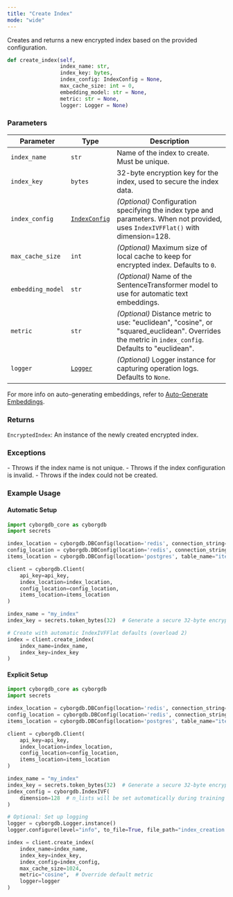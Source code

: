 ```yaml
---
title: "Create Index"
mode: "wide"
---
```


Creates and returns a new encrypted index based on the provided configuration.

```python
def create_index(self,
                 index_name: str,
                 index_key: bytes,
                 index_config: IndexConfig = None,
                 max_cache_size: int = 0,
                 embedding_model: str = None,
                 metric: str = None,
                 logger: Logger = None)
```

### Parameters

| Parameter | Type | Description |
|---------------|--------------------|----------------------------------------------------------------------------------------|
| `index_name` | `str` | Name of the index to create. Must be unique. |
| `index_key` | `bytes` | 32-byte encryption key for the index, used to secure the index data. |
| `index_config` | [`IndexConfig`](../types#indexconfig) | _(Optional)_ Configuration specifying the index type and parameters. When not provided, uses `IndexIVFFlat()` with dimension=128. |
| `max_cache_size` | `int` | _(Optional)_ Maximum size of local cache to keep for encrypted index. Defaults to `0`. |
| `embedding_model` | `str` | _(Optional)_ Name of the SentenceTransformer model to use for automatic text embeddings. |
| `metric` | `str` | _(Optional)_ Distance metric to use: "euclidean", "cosine", or "squared_euclidean". Overrides the metric in `index_config`. Defaults to "euclidean". |
| `logger` | [`Logger`](./logger) | _(Optional)_ Logger instance for capturing operation logs. Defaults to `None`. |

<Note>For more info on auto-generating embeddings, refer to [Auto-Generate Embeddings](../../guides/data-operations/add-items#automatic-embedding-generation).</Note>

### Returns

`EncryptedIndex`: An instance of the newly created encrypted index.

### Exceptions

<AccordionGroup>
    <Accordion title="ValueError">
        - Throws if the index name is not unique.
        - Throws if the index configuration is invalid.
    </Accordion>
    <Accordion title="RuntimeError">
        - Throws if the index could not be created.
    </Accordion>
</AccordionGroup>

### Example Usage

#### Automatic Setup

```python
import cyborgdb_core as cyborgdb
import secrets

index_location = cyborgdb.DBConfig(location='redis', connection_string="redis://localhost")
config_location = cyborgdb.DBConfig(location='redis', connection_string="redis://localhost")
items_location = cyborgdb.DBConfig(location='postgres', table_name="items", connection_string="host=localhost dbname=postgres")

client = cyborgdb.Client(
    api_key=api_key,
    index_location=index_location, 
    config_location=config_location, 
    items_location=items_location
)

index_name = "my_index"
index_key = secrets.token_bytes(32)  # Generate a secure 32-byte encryption key

# Create with automatic IndexIVFFlat defaults (overload 2)
index = client.create_index(
    index_name=index_name, 
    index_key=index_key
)
```

#### Explicit Setup

```python
import cyborgdb_core as cyborgdb
import secrets

index_location = cyborgdb.DBConfig(location='redis', connection_string="redis://localhost")
config_location = cyborgdb.DBConfig(location='redis', connection_string="redis://localhost")
items_location = cyborgdb.DBConfig(location='postgres', table_name="items", connection_string="host=localhost dbname=postgres")

client = cyborgdb.Client(
    api_key=api_key, 
    index_location=index_location, 
    config_location=config_location, 
    items_location=items_location
)

index_name = "my_index"
index_key = secrets.token_bytes(32)  # Generate a secure 32-byte encryption key
index_config = cyborgdb.IndexIVF(
    dimension=128  # n_lists will be set automatically during training
)

# Optional: Set up logging
logger = cyborgdb.Logger.instance()
logger.configure(level="info", to_file=True, file_path="index_creation.log")

index = client.create_index(
    index_name=index_name, 
    index_key=index_key, 
    index_config=index_config,
    max_cache_size=1024,
    metric="cosine",  # Override default metric
    logger=logger
)
```